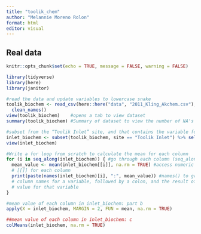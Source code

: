 ```yaml
---
title: "toolik_chem"
author: "Melannie Moreno Rolon"
format: html
editor: visual
---
```


## Real data
```r
knitr::opts_chunk$set(echo = TRUE, message = FALSE, warning = FALSE)
```


```r
library(tidyverse)
library(here)
library(janitor)
```

```r
#read the data and update variables to lowercase snake
toolik_biochem <- read_csv(here::here("data", "2011_Kling_Akchem.csv"), na = ".") %>% 
  clean_names()
view(toolik_biochem)    #opens a tab to view dataset
summary(toolik_biochem) #Summary of dataset to view the number of NA's
```

```r
#subset from the “Toolik Inlet” site, and that contains the variable for pH, dissolved organic carbon (DOC), and total dissolved nitrogen (TDN)
inlet_biochem <- subset(toolik_biochem, site == "Toolik Inlet") %>% select(p_h, doc_u_m, tdn_u_m)
view(inlet_biochem)
```

```r
#Write a for loop from scratch to calculate the mean for each column
for (i in seq_along(inlet_biochem)) { #go through each column (seq_along)
  mean_value <- mean(inlet_biochem[[i]], na.rm = TRUE) #access numeric vectors 
  # [[]] for each column
  print(paste(names(inlet_biochem)[i], ":", mean_value)) #names() to grab the 
  # column names for a variable, followed by a colon, and the result of the mean 
  # value for that variable
}
```


```r
#mean value of each column in inlet_biochem: part b
apply(X = inlet_biochem, MARGIN = 2, FUN = mean, na.rm = TRUE)

```
```r
##mean value of each column in inlet_biochem: c
colMeans(inlet_biochem, na.rm = TRUE)
```


